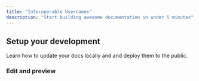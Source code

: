 ```yaml
---
title: "Interoperable Usernames"
description: "Start building awesome documentation in under 5 minutes"
---
```


## Setup your development

Learn how to update your docs locally and and deploy them to the public.

### Edit and preview
